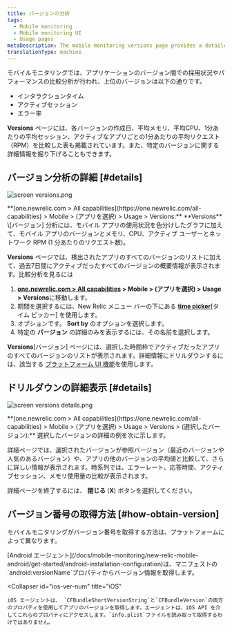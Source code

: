 ```yaml
---
title: バージョンの分析
tags:
  - Mobile monitoring
  - Mobile monitoring UI
  - Usage pages
metaDescription: The mobile monitoring versions page provides a detailed 7-day comparative analysis between versions of your mobile app.
translationType: machine
---
```




モバイルモニタリングでは、アプリケーションのバージョン間での採用状況やパフォーマンスの比較分析が行われ、上位のバージョンは以下の通りです。

* インタラクションタイム
* アクティブセッション
* エラー率

**Versions** ページには、各バージョンの作成日、平均メモリ、平均CPU、1分あたりの平均セッション、アクティブなアプリごとの1分あたりの平均リクエスト（RPM）を比較した表も掲載されています。また、特定のバージョンに関する詳細情報を掘り下げることもできます。

## バージョン分析の詳細 [#details]

<img
  title="screen versions.png"
  alt="screen versions.png"
  src={mobileVersionsOverview}
/>

<figcaption>
  **[one.newrelic.com > All capabilities](https://one.newrelic.com/all-capabilities) > Mobile > (アプリを選択) > Usage > Versions:** **Versions** \[バージョン] 分析には、モバイル アプリの使用状況を色分けしたグラフに加えて、モバイル アプリのバージョンとメモリ、CPU、アクティブ ユーザーとネットワーク RPM (1 分あたりのリクエスト数)。
</figcaption>

**Versions** ページでは、検出されたアプリのすべてのバージョンのリストに加えて、過去7日間にアクティブだったすべてのバージョンの概要情報が表示されます。比較分析を見るには

1. **[one.newrelic.com > All capabilities](https://one.newrelic.com/all-capabilities) > Mobile > (アプリを選択) > Usage > Versions**に移動します。
2. 期間を選択するには、New Relic メニュー バーの下にある [**time picker**](/docs/query-your-data/explore-query-data/dashboards/manage-your-dashboard/#dash-time-picker)\[タイム ピッカー] を使用します。
3. オプションです。 **Sort by** のオプションを選択します。
4. 特定の **バージョン** の詳細のみを表示するには、その名前を選択します。

**Versions**\[バージョン] ページには、選択した時間枠でアクティブだったアプリのすべてのバージョンのリストが表示されます。詳細情報にドリルダウンするには、該当する [プラットフォーム UI 機能](/docs/new-relic-solutions/new-relic-one/introduction-new-relic-platform)を使用します。

## ドリルダウンの詳細表示 [#details]

<img
  title="screen versions details.png"
  alt="screen versions details.png"
  src={mobileVersionDetails}
/>

<figcaption>
  **[one.newrelic.com > All capabilities](https://one.newrelic.com/all-capabilities) > Mobile > (アプリを選択) > Usage > Versions > (選択したバージョン):** 選択したバージョンの詳細の例を次に示します。
</figcaption>

詳細ページでは、選択されたバージョンが参照バージョン（最近のバージョンや人気のあるバージョン）や、アプリの他のバージョンの平均値と比較して、さらに詳しい情報が表示されます。時系列では、エラーレート、応答時間、アクティブセッション、メモリ使用量の比較が表示されます。

詳細ページを終了するには、 **閉じる** (**X**) ボタンを選択してください。

## バージョン番号の取得方法 [#how-obtain-version]

モバイルモニタリングがバージョン番号を取得する方法は、プラットフォームによって異なります。

<CollapserGroup>
  <Collapser
    id="android-ver-num"
    title="Android"
  >
    [Android エージェント](/docs/mobile-monitoring/new-relic-mobile-android/get-started/android-installation-configuration)は、マニフェストの`android:versionName`プロパティからバージョン情報を取得します。
  </Collapser>

  <Collapser
    id="ios-ver-num"
    title="iOS"
  >
    iOS エージェントは、 `CFBundleShortVersionString`と`CFBundleVersion`の両方のプロパティを使用してアプリのバージョンを取得します。エージェントは、iOS API を介してこれらのプロパティにアクセスします。`info.plist`ファイルを読み取って取得するわけではありません。
  </Collapser>
</CollapserGroup>